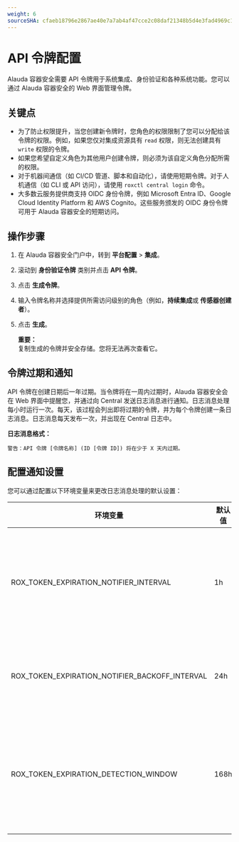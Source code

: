 ```yaml
---
weight: 6
sourceSHA: cfaeb18796e2867ae40e7a7ab4af47cce2c08daf21348b5d4e3fad4969c12d88
---
```


# API 令牌配置

Alauda 容器安全需要 API 令牌用于系统集成、身份验证和各种系统功能。您可以通过 Alauda 容器安全的 Web 界面管理令牌。

## 关键点

- 为了防止权限提升，当您创建新令牌时，您角色的权限限制了您可以分配给该令牌的权限。例如，如果您仅对集成资源具有 `read` 权限，则无法创建具有 `write` 权限的令牌。
- 如果您希望自定义角色为其他用户创建令牌，则必须为该自定义角色分配所需的权限。
- 对于机器间通信（如 CI/CD 管道、脚本和自动化），请使用短期令牌。对于人机通信（如 CLI 或 API 访问），请使用 `roxctl central login` 命令。
- 大多数云服务提供商支持 OIDC 身份令牌，例如 Microsoft Entra ID、Google Cloud Identity Platform 和 AWS Cognito。这些服务颁发的 OIDC 身份令牌可用于 Alauda 容器安全的短期访问。

## 操作步骤

1. 在 Alauda 容器安全门户中，转到 **平台配置** > **集成**。
2. 滚动到 **身份验证令牌** 类别并点击 **API 令牌**。
3. 点击 **生成令牌**。
4. 输入令牌名称并选择提供所需访问级别的角色（例如，**持续集成**或 **传感器创建者**）。
5. 点击 **生成**。

   **重要：**\
   复制生成的令牌并安全存储。您将无法再次查看它。

## 令牌过期和通知

API 令牌在创建日期后一年过期。当令牌将在一周内过期时，Alauda 容器安全会在 Web 界面中提醒您，并通过向 Central 发送日志消息进行通知。日志消息处理每小时运行一次。每天，该过程会列出即将过期的令牌，并为每个令牌创建一条日志消息。日志消息每天发布一次，并出现在 Central 日志中。

**日志消息格式：**

```
警告：API 令牌 [令牌名称] (ID [令牌 ID]) 将在少于 X 天内过期。
```

## 配置通知设置

您可以通过配置以下环境变量来更改日志消息处理的默认设置：

| 环境变量                                           | 默认值        | 描述                                                                                 |
| -------------------------------------------------- | -------------- | ------------------------------------------------------------------------------------ |
| ROX\_TOKEN\_EXPIRATION\_NOTIFIER\_INTERVAL         | 1h             | 后台进程检查和记录即将过期令牌的频率。                                               |
| ROX\_TOKEN\_EXPIRATION\_NOTIFIER\_BACKOFF\_INTERVAL | 24h            | 发布即将过期令牌通知的频率。                                                       |
| ROX\_TOKEN\_EXPIRATION\_DETECTION\_WINDOW          | 168h           | 触发通知的令牌过期前的时间段（默认：1 周）。                                        |
